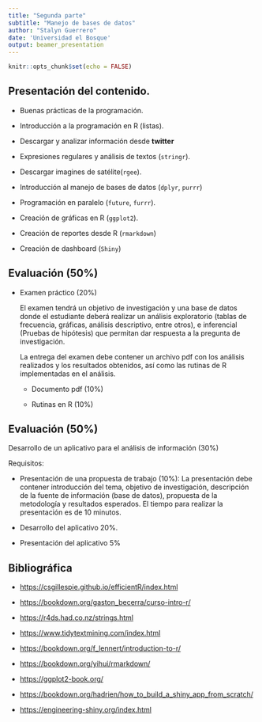 ```yaml
---
title: "Segunda parte"
subtitle: "Manejo de bases de datos"
author: "Stalyn Guerrero"
date: 'Universidad el Bosque'
output: beamer_presentation
---
```


```r
knitr::opts_chunk$set(echo = FALSE)
```

## Presentación del contenido.

-   Buenas prácticas de la programación.

-   Introducción a la programación en R (listas).

-   Descargar y analizar información desde **twitter**

-   Expresiones regulares y análisis de textos (`stringr`).

-   Descargar imagines de satélite(`rgee`).

-   Introducción al manejo de bases de datos (`dplyr`, `purrr`)

-   Programación en paralelo (`future`, `furrr`).

-   Creación de gráficas en R (`ggplot2`).

-   Creación de reportes desde R (`rmarkdown`)

-   Creación de dashboard (`Shiny`)

## Evaluación (50%)

-   Examen práctico (20%)

    El examen tendrá un objetivo de investigación y una base de datos donde el estudiante deberá realizar un análisis exploratorio (tablas de frecuencia, gráficas, análisis descriptivo, entre otros), e inferencial (Pruebas de hipótesis) que permitan dar respuesta a la pregunta de investigación.

    La entrega del examen debe contener un archivo pdf con los análisis realizados y los resultados obtenidos, así como las rutinas de R implementadas en el análisis.

    -   Documento pdf (10%)

    -   Rutinas en R (10%)

## Evaluación (50%)

Desarrollo de un aplicativo para el análisis de información (30%)

Requisitos:

-   Presentación de una propuesta de trabajo (10%): La presentación debe contener introducción del tema, objetivo de investigación, descripción de la fuente de información (base de datos), propuesta de la metodología y resultados esperados. El tiempo para realizar la presentación es de 10 minutos.

-   Desarrollo del aplicativo 20%.

-   Presentación del aplicativo 5%

## Bibliográfica

-   <https://csgillespie.github.io/efficientR/index.html>

-   <https://bookdown.org/gaston_becerra/curso-intro-r/>

-   <https://r4ds.had.co.nz/strings.html>

-   <https://www.tidytextmining.com/index.html>

-   <https://bookdown.org/f_lennert/introduction-to-r/>

-   <https://bookdown.org/yihui/rmarkdown/>

-   <https://ggplot2-book.org/>

-   <https://bookdown.org/hadrien/how_to_build_a_shiny_app_from_scratch/>

-   <https://engineering-shiny.org/index.html>
